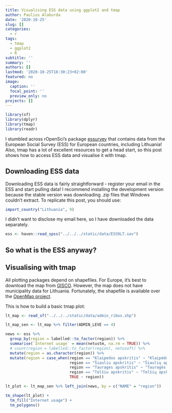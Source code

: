 ```yaml
---
title: Visualising ESS data using ggplot2 and tmap
author: Paulius Alaburda
date: '2020-10-25'
slug: []
categories:
  - r
tags:
  - tmap
  - ggplot2
  - R
subtitle: ''
summary: ''
authors: []
lastmod: '2020-10-25T18:30:23+02:00'
featured: no
image:
  caption: ''
  focal_point: ''
  preview_only: no
projects: []
---
```


```r

library(sf)
library(dplyr)
library(tmap)
library(readr)

```


I stumbled across rOpenSci's package [essurvey](https://github.com/ropensci/essurvey) that contains data from the European Social Survey (ESS) for European countries, including Lithuania! Also, tmap has a lot of excellent resources to get a head start, so this post shows how to access ESS data and visualise it with tmap. 

## Downloading ESS data

Downloading ESS data is fairly straightforward - register your email in the ESS and start pulling data! I recommend installing the development version because the stable version was downloading .zip files that Windows couldn't extract. To replicate this post, you should use:

```r

import_country("Lithuania", 9)

```

I didn't want to disclose my email here, so I have downloaded the data separately.

```r

ess <- haven::read_spss("../../../static/data/ESS9LT.sav")

```


## So what is the ESS anyway?




## Visualising with tmap

All plotting packages depend on shapefiles. For Europe, it's best to download the map from [GISCO](https://ec.europa.eu/eurostat/web/gisco/geodata/reference-data/administrative-units-statistical-units/countries). However, the map does not have municipality data for Lithuania. Fortunately, the shapefile is available over the [OpenMap project](https://shapes.openmap.lt/).  

This is how to build a basic tmap plot:

```r

lt_map <- read_sf("../../../static/data/admin_ribos.shp")

lt_map_sen <- lt_map %>% filter(ADMIN_LEVE == 4)

news <- ess %>% 
  group_by(region = labelled::to_factor(region)) %>% 
  summarise(`Internet usage` = mean(netustm, na.rm = TRUE)) %>% 
  # count(region = labelled::to_factor(region), netusoft) %>%
  mutate(region = as.character(region)) %>% 
  mutate(region = case_when(region == "Klaipedos apskritis" ~ "Klaipėdos apskritis",
                            region == "Šiauliu apskritis" ~ "Šiaulių apskritis",
                            region == "Taurages apskritis" ~ "Tauragės apskritis",
                            region == "Telšiu apskritis" ~ "Telšių apskritis",
                            TRUE ~ region))

lt_plot <- lt_map_sen %>% left_join(news, by = c("NAME" = "region"))

tm_shape(lt_plot) +
  tm_fill("Internet usage") +
  tm_polygons()

```






